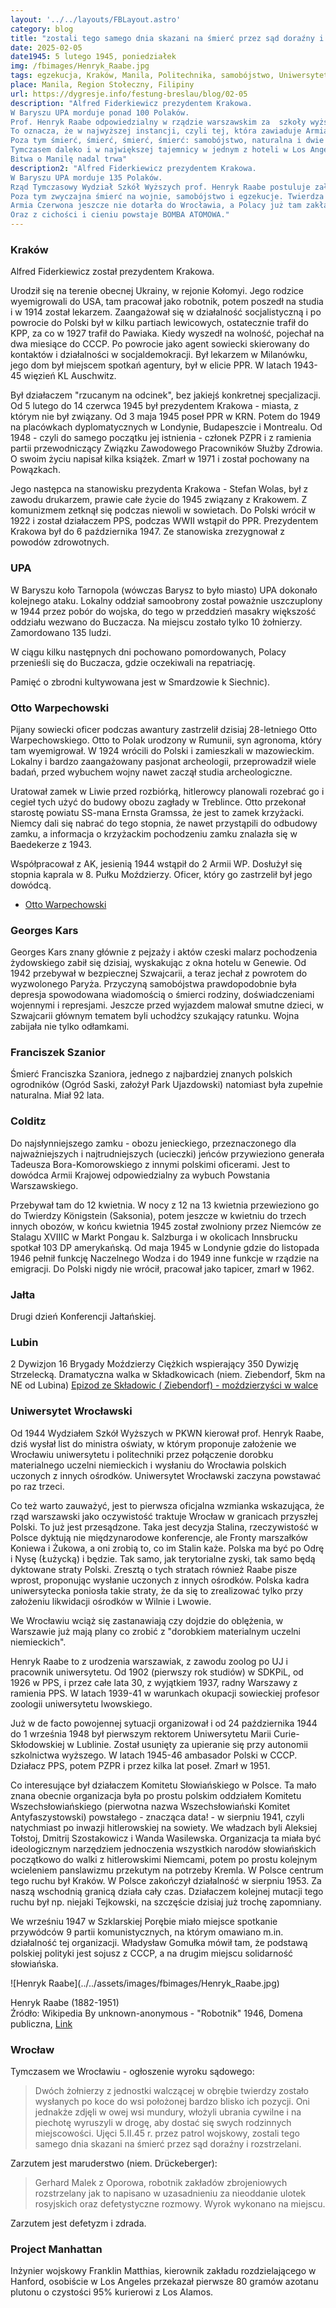 ```yaml
---
layout: '../../layouts/FBLayout.astro'
category: blog
title: "zostali tego samego dnia skazani na śmierć przez sąd doraźny i rozstrzelani"
date: 2025-02-05
date1945: 5 lutego 1945, poniedziałek
img: /fbimages/Henryk_Raabe.jpg
tags: egzekucja, Kraków, Manila, Politechnika, samobójstwo, Uniwersytet Wrocławski, UPA, bomba atomowa, Projekt Manhattan
place: Manila, Region Stołeczny, Filipiny
url: https://dygresje.info/festung-breslau/blog/02-05
description: "Alfred Fiderkiewicz prezydentem Krakowa.
W Baryszu UPA morduje ponad 100 Polaków.
Prof. Henryk Raabe odpowiedzialny w rządzie warszawskim za  szkoły wyższe proponuje powołanie Uniwersytetu i Politechniki we Wrocławiu. Jeszcze Armia Czerwona nie dotarła do granic miasta, a w Warszawie projektuje się przyszłość uczelni składającej się z dorobku materialnego uczelni niemieckich i polskiej kadry z innych ośrodków.
To oznacza, że w najwyższej instancji, czyli tej, która zawiaduje Armią Czerwoną, zapadł wyrok na kresy, zarówno te polskie jak i te niemieckie. A Warszawa o tym doskonale wie.
Poza tym śmierć, śmierć, śmierć, śmierć: samobójstwo, naturalna i dwie egzekucje - bo Twierdza zabija, zanim wróg pojawi się u bram.
Tymczasem daleko i w największej tajemnicy w jednym z hoteli w Los Angeles przekazano 80 gram wysoce oczyszczonego azotanu plutonu. Ludzie ci biorą udział w konstrukcji bomby, która rozstrzygnie losy świata przez najbliższe pół wieku.
Bitwa o Manilę nadal trwa"
description2: "Alfred Fiderkiewicz prezydentem Krakowa.
W Baryszu UPA morduje 135 Polaków.
Rząd Tymczasowy Wydział Szkół Wyższych prof. Henryk Raabe postuluje założenie we Wrocławiu uniwersytetu i politechniki, złożonych - uwaga! - z dorobku materialnego uczelni niemieckich i polskiej kadry z innych ośrodków. Czyli Warszawa wie, że i Polska i Niemcy utraciły kresy wschodnie. Nie ma i nie będzie polskich uczelni w Wilnie i Lwowie, ani niemieckiej we Wrocławiu.
Poza tym zwyczajna śmierć na wojnie, samobójstwo i egzekucje. Twierdza zabija z własnej, immanentnej natury bycia twierdzą.
Armia Czerwona jeszcze nie dotarła do Wrocławia, a Polacy już tam zakładają szkoły, a Niemcy się zabijają.
Oraz z cichości i cieniu powstaje BOMBA ATOMOWA."
---
```



### Kraków

Alfred Fiderkiewicz został prezydentem Krakowa.

Urodził się na terenie obecnej Ukrainy, w rejonie Kołomyi. Jego rodzice wyemigrowali do USA, tam pracował jako robotnik, potem poszedł na studia i w 1914 został lekarzem. Zaangażował się w działalność socjalistyczną i po powrocie do Polski był w kilku partiach lewicowych, ostatecznie trafił do KPP, za co w 1927 trafił do Pawiaka. Kiedy wyszedł na wolność, pojechał na dwa miesiące do CCCP. Po powrocie jako agent sowiecki skierowany do kontaktów i działalności w socjaldemokracji. Był lekarzem w Milanówku, jego dom był miejscem spotkań agentury, był w elicie PPR. W latach 1943-45 więzień KL Auschwitz.

Był działaczem "rzucanym na odcinek", bez jakiejś konkretnej specjalizacji. Od 5 lutego do 14 czerwca 1945 był prezydentem Krakowa - miasta, z którym nie był związany. Od 3 maja 1945 poseł PPR w KRN. Potem do 1949 na placówkach dyplomatycznych w Londynie, Budapeszcie i Montrealu. Od 1948 - czyli do samego początku jej istnienia - członek PZPR i z ramienia partii przewodniczący Związku Zawodowego Pracowników Służby Zdrowia. O swoim życiu napisał kilka książek. Zmarł w 1971 i został pochowany na Powązkach.

Jego następca na stanowisku prezydenta Krakowa - Stefan Wolas, był z zawodu drukarzem, prawie całe życie do 1945 związany z Krakowem. Z komunizmem zetknął się podczas niewoli w sowietach. Do Polski wrócił w 1922 i został działaczem PPS, podczas WWII wstąpił do PPR. Prezydentem Krakowa był do 6 października 1947. Ze stanowiska zrezygnował z powodów zdrowotnych.

### UPA

W Baryszu koło Tarnopola (wówczas Barysz to było miasto) UPA dokonało kolejnego ataku. Lokalny oddział samoobrony został poważnie uszczuplony w 1944 przez pobór do wojska, do tego w przeddzień masakry większość oddziału wezwano do Buczacza. Na miejscu zostało tylko 10 żołnierzy. Zamordowano 135 ludzi.

W ciągu kilku następnych dni pochowano pomordowanych, Polacy przenieśli się do Buczacza, gdzie oczekiwali na repatriację.

Pamięć o zbrodni kultywowana jest w Smardzowie k Siechnic).

### Otto Warpechowski

Pijany sowiecki oficer podczas awantury zastrzelił dzisiaj 28-letniego Otto Warpechowskiego. Otto to Polak urodzony w Rumunii, syn agronoma, który tam wyemigrował. W 1924 wrócili do Polski i zamieszkali w mazowieckim. Lokalny i bardzo zaangażowany pasjonat archeologii, przeprowadził wiele badań, przed wybuchem wojny nawet zaczął studia archeologiczne.

Uratował zamek w Liwie przed rozbiórką, hitlerowcy planowali rozebrać go i cegieł tych użyć do budowy obozu zagłady w Treblince. Otto przekonał starostę powiatu SS-mana Ernsta Gramssa, że jest to zamek krzyżacki. Niemcy dali się nabrać do tego stopnia, że nawet przystąpili do odbudowy zamku, a informacja o krzyżackim pochodzeniu zamku znalazła się w Baedekerze z 1943.

Współpracował z AK, jesienią 1944 wstąpił do 2 Armii WP. Dosłużył się stopnia kaprala w 8. Pułku Moździerzy. Oficer, który go zastrzelił był jego dowódcą.

- [Otto Warpechowski](https://pl.wikipedia.org/wiki/Otto_Warpechowski)

### Georges Kars

Georges Kars znany głównie z pejzaży i aktów czeski malarz pochodzenia żydowskiego zabił się dzisiaj, wyskakując z okna hotelu w Genewie. Od 1942 przebywał w bezpiecznej Szwajcarii, a teraz jechał z powrotem do wyzwolonego Paryża. Przyczyną samobójstwa prawdopodobnie była depresja spowodowana wiadomością o śmierci rodziny, doświadczeniami wojennymi i represjami. Jeszcze przed wyjazdem malował smutne dzieci, w Szwajcarii głównym tematem byli uchodźcy szukający ratunku. Wojna zabijała nie tylko odłamkami.

### Franciszek Szanior

Śmierć Franciszka Szaniora, jednego z najbardziej znanych polskich ogrodników (Ogród Saski, założył Park Ujazdowski) natomiast była zupełnie naturalna. Miał 92 lata.

### Colditz

Do najsłynniejszego zamku - obozu jenieckiego, przeznaczonego dla najważniejszych i najtrudniejszych (ucieczki) jeńców przywieziono generała Tadeusza Bora-Komorowskiego z innymi polskimi oficerami. Jest to dowódca Armii Krajowej odpowiedzialny za wybuch Powstania Warszawskiego.

Przebywał tam do 12 kwietnia. W nocy z 12 na 13 kwietnia przewieziono go do Twierdzy Königstein (Saksonia), potem jeszcze w kwietniu do trzech innych obozów, w końcu kwietnia 1945 został zwolniony przez Niemców ze Stalagu XVIIIC w Markt Pongau k. Salzburga i w okolicach Innsbrucku spotkał 103 DP amerykańską. Od maja 1945 w Londynie gdzie do listopada 1946 pełnił funkcję Naczelnego Wodza i do 1949 inne funkcje w rządzie na emigracji. Do Polski nigdy nie wrócił, pracował jako tapicer, zmarł w 1962.

### Jałta

Drugi dzień Konferencji Jałtańskiej.

### Lubin

2 Dywizjon 16 Brygady Moździerzy Ciężkich wspierający 350 Dywizję Strzelecką. Dramatyczna walka w Składkowicach (niem. Ziebendorf, 5km na NE od Lubina) [Epizod ze Składowic ( Ziebendorf) - moździerzyści w walce](https://www.facebook.com/bobr1945/posts/3424116324368673)

### Uniwersytet Wrocławski

Od 1944 Wydziałem Szkół Wyższych w PKWN kierował prof. Henryk Raabe, dziś wysłał list do ministra oświaty, w którym proponuje założenie we Wrocławiu uniwersytetu i politechniki przez połączenie dorobku materialnego uczelni niemieckich i wysłaniu do Wrocławia polskich uczonych z innych ośrodków. Uniwersytet Wrocławski zaczyna powstawać po raz trzeci.

Co też warto zauważyć, jest to pierwsza oficjalna wzmianka wskazująca, że rząd warszawski jako oczywistość traktuje Wrocław w granicach przyszłej Polski. To już jest przesądzone. Taka jest decyzja Stalina, rzeczywistość w Polsce dyktują nie międzynarodowe konferencje, ale Fronty marszałków Koniewa i Żukowa, a oni zrobią to, co im Stalin każe. Polska ma być po Odrę i Nysę (Łużycką) i będzie. Tak samo, jak terytorialne zyski, tak samo będą dyktowane straty Polski. Zresztą o tych stratach również Raabe pisze wprost, proponując wysłanie uczonych z innych ośrodków. Polska kadra uniwersytecka poniosła takie straty, że da się to zrealizować tylko przy założeniu likwidacji ośrodków w Wilnie i Lwowie.

We Wrocławiu wciąż się zastanawiają czy dojdzie do oblężenia, w Warszawie już mają plany co zrobić z "dorobkiem materialnym uczelni niemieckich".

Henryk Raabe to z urodzenia warszawiak, z zawodu zoolog po UJ i pracownik uniwersytetu. Od 1902 (pierwszy rok studiów) w SDKPiL, od 1926 w PPS, i przez całe lata 30, z wyjątkiem 1937, radny Warszawy z ramienia PPS. W latach 1939-41 w warunkach okupacji sowieckiej profesor zoologii uniwersytetu lwowskiego.

Już w de facto powojennej sytuacji organizował i od 24 października 1944 do 1 września 1948 był pierwszym rektorem Uniwersytetu Marii Curie-Skłodowskiej w Lublinie. Został usunięty za upieranie się przy autonomii szkolnictwa wyższego. W latach 1945-46 ambasador Polski w CCCP. Działacz PPS, potem PZPR i przez kilka lat poseł. Zmarł w 1951.

Co interesujące był działaczem Komitetu Słowiańskiego w Polsce. Ta mało znana obecnie organizacja była po prostu polskim oddziałem Komitetu Wszechsłowiańskiego (pierwotna nazwa Wszechsłowiański Komitet Antyfaszystowski) powstałego - znacząca data! - w sierpniu 1941, czyli natychmiast po inwazji hitlerowskiej na sowiety. We władzach byli Aleksiej Tołstoj, Dmitrij Szostakowicz i Wanda Wasilewska. Organizacja ta miała być ideologicznym narzędziem jednoczenia wszystkich narodów słowiańskich początkowo do walki z hitlerowskimi Niemcami, potem po prostu kolejnym wcieleniem panslawizmu przekutym na potrzeby Kremla. W Polsce centrum tego ruchu był Kraków. W Polsce zakończył działalność w sierpniu 1953. Za naszą wschodnią granicą działa cały czas. Działaczem kolejnej mutacji tego ruchu był np. niejaki Tejkowski, na szczęście dzisiaj już trochę zapomniany.

We wrześniu 1947 w Szklarskiej Porębie miało miejsce spotkanie przywódców 9 partii komunistycznych, na którym omawiano m.in. działalność tej organizacji. Władysław Gomułka mówił tam, że podstawą polskiej polityki jest sojusz z CCCP, a na drugim miejscu solidarność słowiańska.

<FBBoxImageWrapper>
![Henryk Raabe](../../assets/images/fbimages/Henryk_Raabe.jpg)

Henryk Raabe (1882-1951)<br />
Źródło: Wikipedia By unknown-anonymous - "Robotnik" 1946, Domena publiczna, [Link](https://commons.wikimedia.org/w/index.php?curid=58938477)
</FBBoxImageWrapper>

### Wrocław

Tymczasem we Wrocławiu - ogłoszenie wyroku sądowego:

>Dwóch żołnierzy z jednostki walczącej w obrębie twierdzy zostało wysłanych po koce do wsi położonej bardzo blisko ich pozycji. Oni jednakże zdjęli w owej wsi mundury, włożyli ubrania cywilne i na piechotę wyruszyli w drogę, aby dostać się swych rodzinnych miejscowości. Ujęci 5.II.45 r. przez patrol wojskowy, zostali tego samego dnia skazani na śmierć przez sąd doraźny i rozstrzelani.

Zarzutem jest maruderstwo (niem. Drückeberger):

>Gerhard Malek z Oporowa, robotnik zakładów zbrojeniowych rozstrzelany jak to napisano w uzasadnieniu za nieoddanie ulotek rosyjskich oraz defetystyczne rozmowy. Wyrok wykonano na miejscu.

Zarzutem jest defetyzm i zdrada.

### Project Manhattan

Inżynier wojskowy Franklin Matthias, kierownik zakładu rozdzielającego w Hanford, osobiście w Los Angeles przekazał pierwsze 80 gramów azotanu plutonu o czystości 95% kurierowi z Los Alamos.
